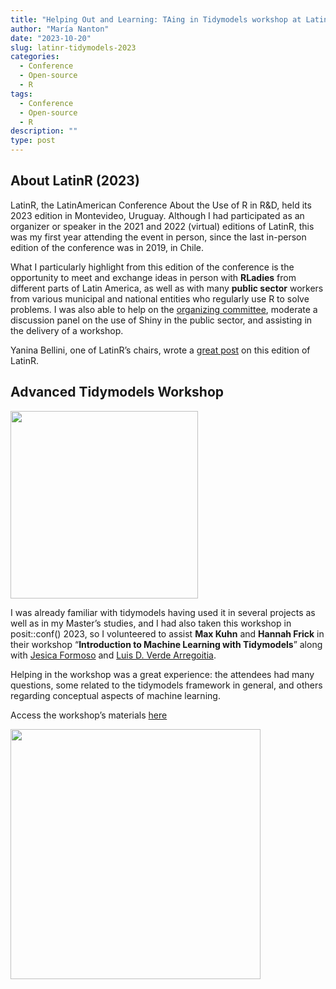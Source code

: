 ```yaml
---
title: "Helping Out and Learning: TAing in Tidymodels workshop at LatinR 2023"
author: "María Nanton"
date: "2023-10-20"
slug: latinr-tidymodels-2023
categories:
  - Conference
  - Open-source
  - R
tags:
  - Conference
  - Open-source
  - R
description: ""
type: post
---
```


## About LatinR (2023)

LatinR, the LatinAmerican Conference About the Use of R in R&D, held its 2023 edition in Montevideo, Uruguay. Although I had participated as an organizer or speaker in the 2021 and 2022 (virtual) editions of LatinR, this was my first year attending the event in person, since the last in-person edition of the conference was in 2019, in Chile.

What I particularly highlight from this edition of the conference is the opportunity to meet and exchange ideas in person with **RLadies** from different parts of Latin America, as well as with many **public sector** workers from various municipal and national entities who regularly use R to solve problems. 
I was also able to help on the [organizing committee](https://2023.latinr.org/sobre/equipo/), moderate a discussion panel on the use of Shiny in the public sector, and assisting in the delivery of a workshop.

Yanina Bellini, one of LatinR's chairs, wrote a [great post](https://yabellini.netlify.app/blog/2023-11-05-latinr-2023/) on this edition of LatinR.


## Advanced Tidymodels Workshop

![](images/tidymodels1.jpeg){fig-align="center" width="300"}

I was already familiar with tidymodels having used it in several projects as well as in my Master's studies, and I had also taken this workshop in posit::conf() 2023, so I volunteered to assist **Max Kuhn** and **Hannah Frick** in their workshop "**Introduction to Machine Learning with Tidymodels**" along with [Jesica Formoso](https://jformoso.github.io/) and [Luis D. Verde Arregoitia](https://luisdva.github.io/).

Helping in the workshop was a great experience: the attendees had many questions, some related to the tidymodels framework in general, and others regarding conceptual aspects of machine learning.

Access the workshop's materials [here](https://workshops.tidymodels.org/)

![](images/tidymodels2.jpeg){fig-align="center" width="400"}
